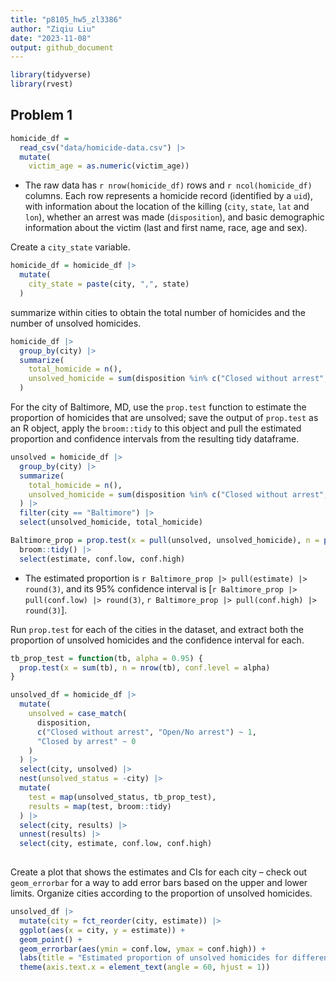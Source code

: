 ```yaml
---
title: "p8105_hw5_zl3386"
author: "Ziqiu Liu"
date: "2023-11-08"
output: github_document
---
```


```r
library(tidyverse)
library(rvest)
```

## Problem 1

```r
homicide_df = 
  read_csv("data/homicide-data.csv") |>
  mutate(
    victim_age = as.numeric(victim_age))
```

* The raw data has `r nrow(homicide_df)` rows and `r ncol(homicide_df)` columns. Each row represents a homicide record (identified by a `uid`), with information about the location of the killing (`city`, `state`, `lat` and `lon`), whether an arrest was made (`disposition`), and basic demographic information about the victim (last and first name, race, age and sex).


Create a `city_state` variable.

```r
homicide_df = homicide_df |>
  mutate(
    city_state = paste(city, ",", state)
  )
```

summarize within cities to obtain the total number of homicides and the number of unsolved homicides.

```r
homicide_df |>
  group_by(city) |>
  summarize(
    total_homicide = n(),
    unsolved_homicide = sum(disposition %in% c("Closed without arrest", "Open/No arrest"))
  )
```


For the city of Baltimore, MD, use the `prop.test` function to estimate the proportion of homicides that are unsolved; save the output of `prop.test` as an R object, apply the `broom::tidy` to this object and pull the estimated proportion and confidence intervals from the resulting tidy dataframe.

```r
unsolved = homicide_df |>
  group_by(city) |>
  summarize(
    total_homicide = n(),
    unsolved_homicide = sum(disposition %in% c("Closed without arrest", "Open/No arrest"))
  ) |>
  filter(city == "Baltimore") |>
  select(unsolved_homicide, total_homicide) 

Baltimore_prop = prop.test(x = pull(unsolved, unsolved_homicide), n = pull(unsolved, total_homicide)) |>
  broom::tidy() |>
  select(estimate, conf.low, conf.high)
```

* The estimated proportion is `r Baltimore_prop |> pull(estimate) |> round(3)`, and its 95% confidence interval is [`r Baltimore_prop |> pull(conf.low) |> round(3)`, `r Baltimore_prop |> pull(conf.high) |> round(3)`].


Run `prop.test` for each of the cities in the dataset, and extract both the proportion of unsolved homicides and the confidence interval for each.

```r
tb_prop_test = function(tb, alpha = 0.95) {
  prop.test(x = sum(tb), n = nrow(tb), conf.level = alpha)
}

unsolved_df = homicide_df |>
  mutate(
    unsolved = case_match(
      disposition,
      c("Closed without arrest", "Open/No arrest") ~ 1,
      "Closed by arrest" ~ 0
    )
  ) |>
  select(city, unsolved) |>
  nest(unsolved_status = -city) |>
  mutate(
    test = map(unsolved_status, tb_prop_test),
    results = map(test, broom::tidy)
  ) |>
  select(city, results) |>
  unnest(results) |>
  select(city, estimate, conf.low, conf.high)
  
```

Create a plot that shows the estimates and CIs for each city – check out `geom_errorbar` for a way to add error bars based on the upper and lower limits. Organize cities according to the proportion of unsolved homicides.

```r
unsolved_df |>
  mutate(city = fct_reorder(city, estimate)) |> 
  ggplot(aes(x = city, y = estimate)) +
  geom_point() +
  geom_errorbar(aes(ymin = conf.low, ymax = conf.high)) +
  labs(title = "Estimated proportion of unsolved homicides for different cities", y = "proportion") +
  theme(axis.text.x = element_text(angle = 60, hjust = 1)) 
```

